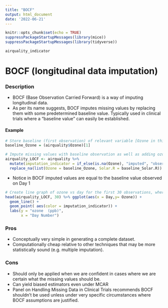 ```yaml
---
title: "BOCF"
output: html_document
date: '2022-06-21'
---
```


```r
knitr::opts_chunk$set(echo = TRUE)
suppressPackageStartupMessages(library(mice))
suppressPackageStartupMessages(library(tidyverse))

airquality_indicator
```

# BOCF (longitudinal data imputation)

### Description
* BOCF (Base Observation Carried Forward) is a way of imputing longitudinal data.
* As per its name suggests, BOCF imputes missing values by replacing them with some predetermined baseline value. Typically used in clinical trials where a "baseline value" can easily be established. 
  
#### Example
```r
# Store baseline (first observation) of relevant variable [Ozone in this case] 
baseline_Ozone = (airquality$Ozone)[1]

# Impute missing values with baseline observation as well as adding ozone missingness indicator variable.
airquality_LOCF <- airquality %>% 
  mutate(imputation_indicator = if_else(is.na(Ozone), "imputed", "observed")) %>% 
  replace_na(list(Ozone = baseline_Ozone, Solar.R = baseline_Solar.R))


```
  
* Notice in BOCF imputed values are equal to the baseline value observed on Day 1
```r
# Create line graph of ozone vs day for the first 30 observations, where imputed values are highlighted using red.
head(airquality_LOCF, 30) %>% ggplot(aes(x = Day,y= Ozone)) + 
  geom_line() + 
  geom_point( aes(color = imputation_indicator)) + 
  labs(y = "ozone  (ppb)",
       x = "Day Number")
```

### Pros

* Conceptually very simple in generating a complete dataset.
* Computationally cheap relative to other techniques that may be more statistically sound (e.g. multiple imputation).


### Cons
* Should only be applied when we are confident in cases where we are certain what the missing values should be.
* Can yield biased estimators even under MCAR 
* Panel on Handling Missing Data in Clinical Trials recommends BOCF shouldn't be used unless under very specific circumstances where BOCF assumptions are justified.